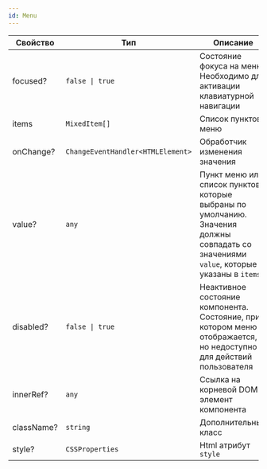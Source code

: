 ```yaml
---
id: Menu
---
```


<!-- props:start -->
| Свойство   | Тип                    | Описание                                                                                                                                |
| ---------- | ---------------------- | --------------------------------------------------------------------------------------------------------------------------------------- |
| focused?   | `false \| true`        | Состояние фокуса на меню. Необходимо для активации клавиатурной навигации                                                               |
| items      | `MixedItem[]`          | Список пунктов меню                                                                                                                     |
| onChange?  | `ChangeEventHandler<HTMLElement>` | Обработчик изменения значения                                                                                                           |
| value?     | `any`                  | Пункт меню или список пунктов, которые выбраны по умолчанию. Значения должны совпадать со значениями `value`, которые указаны в `items` |
| disabled?  | `false \| true`        | Неактивное состояние компонента. Состояние, при котором меню отображается, но недоступно для действий пользователя                      |
| innerRef?  | `any`                  | Ссылка на корневой DOM-элемент компонента                                                                                               |
| className? | `string`               | Дополнительный класс                                                                                                                    |
| style?     | `CSSProperties`        | Html атрибут `style`                                                                                                                    |
<!-- props:end -->